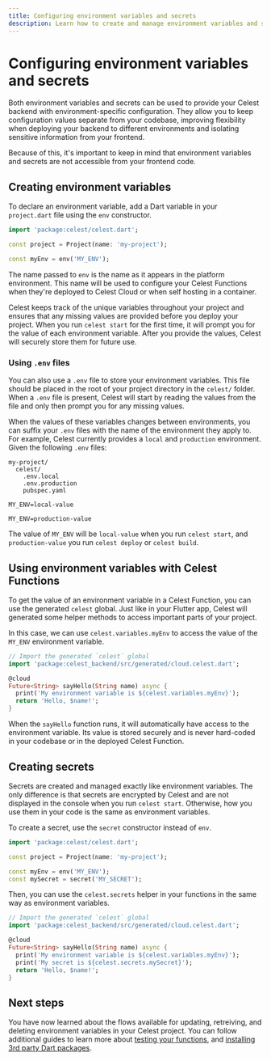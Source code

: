 ```yaml
---
title: Configuring environment variables and secrets
description: Learn how to create and manage environment variables and secrets that your Celest Functions can access.
---
```



# Configuring environment variables and secrets

Both environment variables and secrets can be used to provide your Celest backend with environment-specific configuration. 
They allow you to keep configuration values separate from your codebase, improving flexibility when deploying your backend 
to different environments and isolating sensitive information from your frontend.

Because of this, it's important to keep in mind that environment variables and secrets are not accessible from your frontend code.

## Creating environment variables

To declare an environment variable, add a Dart variable in your `project.dart` file using the `env` constructor.

```dart filename="celest/lib/src/project.dart"
import 'package:celest/celest.dart';

const project = Project(name: 'my-project');

const myEnv = env('MY_ENV');
```

The name passed to `env` is the name as it appears in the platform environment. This name will be used to configure your Celest Functions when
they're deployed to Celest Cloud or when self hosting in a container. 

Celest keeps track of the unique variables throughout your project and ensures that any missing values are provided before you deploy your project.
When you run `celest start` for the first time, it will prompt you for the value of each environment variable. After you provide the values, Celest 
will securely store them for future use.

### Using `.env` files

You can also use a `.env` file to store your environment variables. This file should be placed in the root of your project directory in the `celest/`
folder. When a `.env` file is present, Celest will start by reading the values from the file and only then prompt you for any missing values.

When the values of these variables changes between environments, you can suffix your `.env` files with the name of the environment they apply to.
For example, Celest currently provides a `local` and `production` environment. Given the following `.env` files:

```plaintext
my-project/
  celest/
    .env.local
    .env.production
    pubspec.yaml
```

```plaintext filename=".env.local"
MY_ENV=local-value
```

```plaintext filename=".env.production"
MY_ENV=production-value
```

The value of `MY_ENV` will be `local-value` when you run `celest start`, and `production-value` you run `celest deploy` or `celest build`.

## Using environment variables with Celest Functions

To get the value of an environment variable in a Celest Function, you can use the generated `celest` global. Just like in your Flutter app,
Celest will generated some helper methods to access important parts of your project.

In this case, we can use `celest.variables.myEnv` to access the value of the `MY_ENV` environment variable.

```dart {6} filename="celest/lib/src/functions/greeting.dart"
// Import the generated `celest` global
import 'package:celest_backend/src/generated/cloud.celest.dart';

@cloud
Future<String> sayHello(String name) async {
  print('My environment variable is ${celest.variables.myEnv}');
  return 'Hello, $name!';
}
```

When the `sayHello` function runs, it will automatically have access to the environment variable. Its value is stored securely and is never 
hard-coded in your codebase or in the deployed Celest Function.

## Creating secrets

Secrets are created and managed exactly like environment variables. The only difference is that secrets are encrypted by Celest and are not
displayed in the console when you run `celest start`. Otherwise, how you use them in your code is the same as environment variables.

To create a secret, use the `secret` constructor instead of `env`.

```dart {6} filename="celest/lib/src/project.dart"
import 'package:celest/celest.dart';

const project = Project(name: 'my-project');

const myEnv = env('MY_ENV');
const mySecret = secret('MY_SECRET');
```

Then, you can use the `celest.secrets` helper in your functions in the same way as environment variables.

```dart {7} filename="celest/lib/src/functions/greeting.dart"
// Import the generated `celest` global
import 'package:celest_backend/src/generated/cloud.celest.dart';

@cloud
Future<String> sayHello(String name) async {
  print('My environment variable is ${celest.variables.myEnv}');
  print('My secret is ${celest.secrets.mySecret}');
  return 'Hello, $name!';
}
```

## Next steps

You have now learned about the flows available for updating, retreiving, and deleting environment variables in your Celest project. You can follow additional guides to learn more about [testing your functions](/docs/functions/testing.md), and [installing 3rd party Dart packages](/docs/functions/packages.md).
